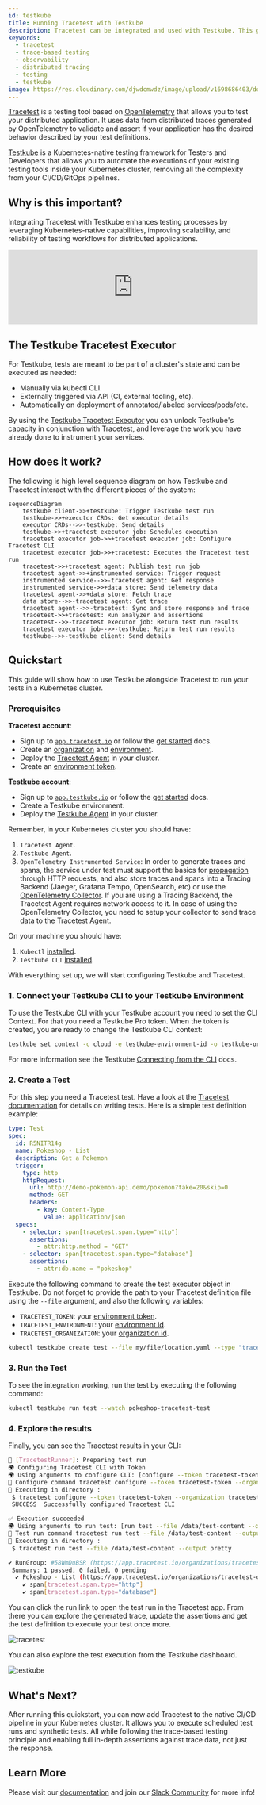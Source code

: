 ```yaml
---
id: testkube
title: Running Tracetest with Testkube
description: Tracetest can be integrated and used with Testkube. This guide shows running Tracetest tests from Testkube.
keywords:
  - tracetest
  - trace-based testing
  - observability
  - distributed tracing
  - testing
  - testkube
image: https://res.cloudinary.com/djwdcmwdz/image/upload/v1698686403/docs/Blog_Thumbnail_14_rsvkmo.jpg
---
```


[Tracetest](https://app.tracetest.io/) is a testing tool based on [OpenTelemetry](https://opentelemetry.io/) that allows you to test your distributed application. It uses data from distributed traces generated by OpenTelemetry to validate and assert if your application has the desired behavior described by your test definitions.

[Testkube](https://testkube.io/) is a Kubernetes-native testing framework for Testers and Developers that allows you to automate the executions of your existing testing tools inside your Kubernetes cluster, removing all the complexity from your CI/CD/GitOps pipelines.

## Why is this important?

Integrating Tracetest with Testkube enhances testing processes by leveraging Kubernetes-native capabilities, improving scalability, and reliability of testing workflows for distributed applications.

<div style={{ position: "relative", paddingBottom: "62.5%", height: "0" }}>
  <iframe
    src="https://www.youtube.com/embed/nAp3zYgykok"
    title="Trace-based testing in Kubernetes with Testkube and Tracetest"
    frameborder="0"
    webkitallowfullscreen
    mozallowfullscreen
    allowfullscreen
    width="100%"
    style={{ position: "absolute", top: "0", left: "0", width: "100%", height: "100%" }}
  ></iframe>
</div>

## The Testkube Tracetest Executor

For Testkube, tests are meant to be part of a cluster's state and can be executed as needed:

- Manually via kubectl CLI.
- Externally triggered via API (CI, external tooling, etc).
- Automatically on deployment of annotated/labeled services/pods/etc.

By using the [Testkube Tracetest Executor](https://docs.testkube.io/test-types/executor-tracetest) you can unlock Testkube's capacity in conjunction with Tracetest, and leverage the work you have already done to instrument your services.

## How does it work?

The following is high level sequence diagram on how Testkube and Tracetest interact with the different pieces of the system:

```mermaid
sequenceDiagram
    testkube client->>+testkube: Trigger Testkube test run
    testkube->>+executor CRDs: Get executor details
    executor CRDs-->>-testkube: Send details
    testkube->>+tracetest executor job: Schedules execution
    tracetest executor job->>+tracetest executor job: Configure Tracetest CLI
    tracetest executor job->>+tracetest: Executes the Tracetest test run
    tracetest->>+tracetest agent: Publish test run job
    tracetest agent->>+instrumented service: Trigger request
    instrumented service-->>-tracetest agent: Get response
    instrumented service->>+data store: Send telemetry data
    tracetest agent->>+data store: Fetch trace
    data store-->>-tracetest agent: Get trace
    tracetest agent-->>-tracetest: Sync and store response and trace
    tracetest->>+tracetest: Run analyzer and assertions
    tracetest-->>-tracetest executor job: Return test run results
    tracetest executor job-->>-testkube: Return test run results
    testkube-->>-testkube client: Send details
```

## Quickstart

This guide will show how to use Testkube alongside Tracetest to run your tests in a Kubernetes cluster.

### Prerequisites

**Tracetest account**:

- Sign up to [`app.tracetest.io`](https://app.tracetest.io) or follow the [get started](/getting-started/installation) docs.
- Create an [organization](/concepts/organizations) and [environment](/concepts/environments).
- Deploy the [Tracetest Agent](/configuration/agent) in your cluster.
- Create an [environment token](/concepts/environment-tokens).

**Testkube account**:

- Sign up to [`app.testkube.io`](https://app.testkube.io) or follow the [get started](https://docs.testkube.io/articles/getting-started) docs.
- Create a Testkube environment.
- Deploy the [Testkube Agent](https://docs.testkube.io/testkube-pro/articles/installing-agent) in your cluster.

Remember, in your Kubernetes cluster you should have:

1. `Tracetest Agent`.
2. `Testkube Agent`.
3. `OpenTelemetry Instrumented Service`: In order to generate traces and spans, the service under test must support the basics for [propagation](https://opentelemetry.io/docs/reference/specification/context/api-propagators/) through HTTP requests, and also store traces and spans into a Tracing Backend (Jaeger, Grafana Tempo, OpenSearch, etc) or use the [OpenTelemetry Collector](https://docs.tracetest.io/configuration/overview#using-tracetest-without-a-trace-data-store). If you are using a Tracing Backend, the Tracetest Agent requires network access to it. In case of using the OpenTelemetry Collector, you need to setup your collector to send trace data to the Tracetest Agent.

On your machine you should have:

1. `Kubectl` [installed](https://kubernetes.io/docs/tasks/tools/).
2. `Testkube CLI` [installed](https://docs.testkube.io/articles/install/cli).

With everything set up, we will start configuring Testkube and Tracetest.

### 1. Connect your Testkube CLI to your Testkube Environment

To use the Testkube CLI with your Testkube account you need to set the CLI Context. For that you need a Testkube Pro token. When the token is created, you are ready to change the Testkube CLI context:

```bash
testkube set context -c cloud -e testkube-environment-id -o testkube-organization-id -k testkube-token
```

For more information see the Testkube [Connecting from the CLI](https://docs.testkube.io/testkube-pro/articles/managing-cli-context) docs.

### 2. Create a Test

For this step you need a Tracetest test. Have a look at the [Tracetest documentation](/cli/creating-tests) for details on writing tests. Here is a simple test definition example:

```yaml
type: Test
spec:
  id: R5NITR14g
  name: Pokeshop - List
  description: Get a Pokemon
  trigger:
    type: http
    httpRequest:
      url: http://demo-pokemon-api.demo/pokemon?take=20&skip=0
      method: GET
      headers:
        - key: Content-Type
          value: application/json
  specs:
    - selector: span[tracetest.span.type="http"]
      assertions:
        - attr:http.method = "GET"
    - selector: span[tracetest.span.type="database"]
      assertions:
        - attr:db.name = "pokeshop"
```

Execute the following command to create the test executor object in Testkube. Do not forget to provide the path to your Tracetest definition file using the `--file` argument, and also the following variables:

- `TRACETEST_TOKEN`: your [environment token](../concepts/environment-token.mdx).
- `TRACETEST_ENVIRONMENT`: your [environment id](../concepts/environments.mdx).
- `TRACETEST_ORGANIZATION`: your [organization id](../concepts/organizations.mdx).

```bash
kubectl testkube create test --file my/file/location.yaml --type "tracetest/test" --name pokeshop-tracetest-test --variable TRACETEST_TOKEN=tracetest-token --variable TRACETEST_ENVIRONMENT=tracetest-environment-id --variable TRACETEST_ORGANIZATION=tracetest-organization-id
```

### 3. Run the Test

To see the integration working, run the test by executing the following command:

```bash
kubectl testkube run test --watch pokeshop-tracetest-test
```

### 4. Explore the results

Finally, you can see the Tracetest results in your CLI:

```bash
🚚 [TracetestRunner]: Preparing test run
🌍 Configuring Tracetest CLI with Token
🌍 Using arguments to configure CLI: [configure --token tracetest-token --organization tracetest-organization-id --environment tracetest-environment-id]
🚀 Configure command tracetest configure --token tracetest-token --organization tracetest-organization-id --environment tracetest-environment-id
🔬 Executing in directory :
 $ tracetest configure --token tracetest-token --organization tracetest-organization-id --environment tracetest-environment-id
 SUCCESS  Successfully configured Tracetest CLI

✅ Execution succeeded
🌍 Using arguments to run test: [run test --file /data/test-content --output pretty]
🚀 Test run command tracetest run test --file /data/test-content --output pretty
🔬 Executing in directory :
 $ tracetest run test --file /data/test-content --output pretty

✔ RunGroup: #58WmDuBSR (https://app.tracetest.io/organizations/tracetest-organization-id/environments/tracetest-environment-id/run/58WmDuBSR)
 Summary: 1 passed, 0 failed, 0 pending
  ✔ Pokeshop - List (https://app.tracetest.io/organizations/tracetest-organization-id/environments/tracetest-environment-id/test/R5NITR14g/run/1/test) - trace id: 3cdcb56d6c226f7083f45d6b3d278051
	✔ span[tracetest.span.type="http"]
	✔ span[tracetest.span.type="database"]
```

You can click the run link to open the test run in the Tracetest app. From there you can explore the generated trace, update the assertions and get the test definition to execute your test once more.

![tracetest](./img/tracetest-resize.gif)

You can also explore the test execution from the Testkube dashboard.

![testkube](./img/testkube-resize.gif)

## What's Next?

After running this quickstart, you can now add Tracetest to the native CI/CD pipeline in your Kubernetes cluster. It allows you to execute scheduled test runs and synthetic tests. All while following the trace-based testing principle and enabling full in-depth assertions against trace data, not just the response.

## Learn More

Please visit our [documentation](https://docs.tracetest.io/) and join our [Slack Community](https://dub.sh/tracetest-community) for more info!
